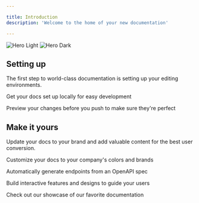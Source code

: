 ```yaml
---

title: Introduction
description: 'Welcome to the home of your new documentation'

---
```


<img
className="block dark:hidden"
src="/images/hero-light.svg"
alt="Hero Light"
/>
<img
className="hidden dark:block"
src="/images/hero-dark.svg"
alt="Hero Dark"
/>

## Setting up

The first step to world-class documentation is setting up your editing environments.

<CardGroup cols={2}>
<Card
title="Edit Your Docs"
icon="pen-to-square"
href="[https://mintlify.com/docs/quickstart](https://mintlify.com/docs/quickstart)"

>

Get your docs set up locally for easy development

</Card>
<Card
title="Preview Changes"
icon="image"
href="[https://mintlify.com/docs/development](https://mintlify.com/docs/development)"

>

Preview your changes before you push to make sure they're perfect

</Card>
</CardGroup>

## Make it yours

Update your docs to your brand and add valuable content for the best user conversion.

<CardGroup cols={2}>
<Card
title="Customize Style"
icon="palette"
href="[https://mintlify.com/docs/settings/global](https://mintlify.com/docs/settings/global)"

>

Customize your docs to your company's colors and brands

</Card>
<Card
title="Reference APIs"
icon="code"
href="[https://mintlify.com/docs/api-playground/openapi](https://mintlify.com/docs/api-playground/openapi)"

>

Automatically generate endpoints from an OpenAPI spec

</Card>
<Card
title="Add Components"
icon="screwdriver-wrench"
href="[https://mintlify.com/docs/components/accordion](https://mintlify.com/docs/components/accordion)"

>

Build interactive features and designs to guide your users

</Card>
<Card
title="Get Inspiration"
icon="stars"
href="[https://mintlify.com/customers](https://mintlify.com/customers)"

>

Check out our showcase of our favorite documentation

</Card>
</CardGroup>
